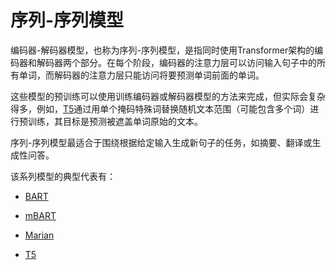 # 序列-序列模型 

编码器-解码器模型，也称为序列-序列模型，是指同时使用Transformer架构的编码器和解码器两个部分。在每个阶段，编码器的注意力层可以访问输入句子中的所有单词，而解码器的注意力层只能访问将要预测单词前面的单词。

这些模型的预训练可以使用训练编码器或解码器模型的方法来完成，但实际会复杂得多，例如，[T5](https://huggingface.co/t5-base)通过用单个掩码特殊词替换随机文本范围（可能包含多个词）进行预训练，其目标是预测被遮盖单词原始的文本。

序列-序列模型最适合于围绕根据给定输入生成新句子的任务，如摘要、翻译或生成性问答。

该系列模型的典型代表有：

- [BART](https://huggingface.co/transformers/model_doc/bart.html)

- [mBART](https://huggingface.co/transformers/model_doc/mbart.html)

- [Marian](https://huggingface.co/transformers/model_doc/marian.html)

- [T5](https://huggingface.co/transformers/model_doc/t5.html)

